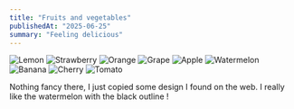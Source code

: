 ```yaml
---
title: "Fruits and vegetables"
publishedAt: "2025-06-25"
summary: "Feeling delicious"
---
```



<div className="flex flex-row flex-wrap gap-8">
  <Image src={`/${filename}/citron.png`} alt="Lemon" width={48} height={48} />
  <Image
    src={`/${filename}/fraise.png`}
    alt="Strawberry"
    width={48}
    height={48}
  />
  <Image src={`/${filename}/Orange.png`} alt="Orange" width={48} height={48} />
  <Image src={`/${filename}/Raisin.png`} alt="Grape" width={48} height={48} />
  <Image src={`/${filename}/Pomme.png`} alt="Apple" width={48} height={48} />
  <Image
    src={`/${filename}/Pasteque.png`}
    alt="Watermelon"
    width={48}
    height={48}
  />
  <Image src={`/${filename}/Banane.png`} alt="Banana" width={48} height={48} />
  <Image src={`/${filename}/Cerise.png`} alt="Cherry" width={48} height={48} />
  <Image src={`/${filename}/Tomate.png`} alt="Tomato" width={48} height={48} />
</div>

Nothing fancy there, I just copied some design I found on the web. I really like the watermelon with the black outline !
